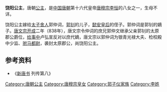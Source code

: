 {{東亞女性歷史人物
| 名稱=饶阳公主
| 身份=[[唐朝|唐朝]]公主
| 畫像=
| 說明=
| 姓=李
| 封爵=[[公主|公主]]
| 位號=
| 封號=饶阳公主
| 出生年=
| 婚年=
| 逝世年=
| 諡號=
| 墳墓=
| 父親=[[唐穆宗|唐穆宗李恒]]
| 母親=
| 夫=郭仲词
| 夫之父=郭钊
| 夫之母=沈氏（[[唐代宗|唐代宗]]女[[长林公主|长林公主]]与沈明之女）
|}}
'''饶阳公主'''，唐朝[[公主|公主]]，是[[中国|中国]][[唐朝|唐朝]]第十六代皇帝[[唐穆宗|唐穆宗李恒]]的八女之一，生母不详。

饶阳公主嫁给[[太子舍人|太子舍人]]郭仲词，[[郭钊|郭钊]]的儿子，[[懿安皇后|懿安皇后]]的侄子。郭仲词是郭钊的嫡子。[[唐文宗|唐文宗]][[开成|开成]]二年（838年），唐文宗令仲词的庶兄郭仲文继承父亲郭钊的太原郡公爵位，[[给事中|给事中]]卢弘宣反对以庶代嫡，唐文宗以郭仲词为银青光禄大夫、检校殿中少监、[[驸马都尉|驸马都尉]]，袭封太原郡公，尚饶阳公主。 
== 参考资料 ==
*《[[新唐书|新唐书]] 列传第八》

[[Category:唐朝公主|Category:唐朝公主]]
[[Category:唐穆宗皇女|Category:唐穆宗皇女]]
[[Category:郭子仪家族|Category:郭子仪家族]]
[[Category:李姓|Category:李姓]]